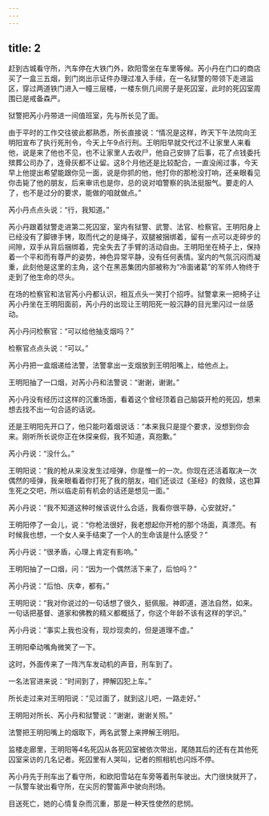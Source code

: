```yaml
---
---
---
```

title: 2
---




赶到古城看守所，汽车停在大铁门外，欧阳雪坐在车里等候。芮小丹在门口的商店买了一盒三五烟，到门岗出示证件办理过准入手续，在一名狱警的带领下走进监区，穿过两道铁门进入一幢三层楼，一楼东侧几间房子是死囚室，此时的死囚室周围已是戒备森严。

狱警把芮小丹带进一间值班室，先与所长见了面。

由于平时的工作交往彼此都熟悉，所长直接说：“情况是这样，昨天下午法院向王明阳宣布了执行死刑令，今天上午9点行刑。王明阳早就交代过不让家里人来看他，说是来了他也不见，也不让家里人去收尸，他自己安排了后事，花了点钱委托殡葬公司办了，连骨灰都不让留。这8个月他还是比较配合，一直没闹过事，今天早上他提出希望能跟你见一面，说是你抓的他，他打你的那枪没打响，还亲眼看见你击毙了他的朋友，后来审讯也是你，总的说对咱警察的执法挺服气。要走的人了，也不是过分的要求，能做的咱就做点。”

芮小丹点点头说：“行，我知道。”

芮小丹跟着狱警走进第二死囚室，室内有狱警、武警、法官、检察官。王明阳身上已经没有了脚镣手铐，取而代之的是绳子，双腿被捆绑着，留有一点可以走碎步的间隙，双手从背后捆绑着，完全失去了手臂的活动自由。王明阳坐在椅子上，保持着一个平和而有尊严的姿势，神色异常平静，没有任何表情。室内的气氛沉闷而凝重，此刻他是这里的主角，这个在黑恶集团内部被称为“冷面诸葛”的军师人物终于走到了他生命的尽头。

在场的检察官和法官芮小丹都认识，相互点头一笑打个招呼。狱警拿来一把椅子让芮小丹坐在王明阳面前，芮小丹的出现让王明阳死一般沉静的目光里闪过一丝感动。

芮小丹问检察官：“可以给他抽支烟吗？”

检察官点点头说：“可以。”

芮小丹把一盒烟递给法警，法警拿出一支烟放到王明阳嘴上，给他点上。

王明阳抽了一口烟，对芮小丹和法警说：“谢谢，谢谢。”

芮小丹没有经历过这样的沉重场面，看着这个曾经顶着自己脑袋开枪的死囚，想来想去找不出一句合适的话说。

还是王明阳先开口了，他只能叼着烟说话：“本来我只是提个要求，没想到你会来。刚听所长说你正在休探亲假，我不知道，真抱歉。”

芮小丹说：“没什么。”

王明阳说：“我的枪从来没发生过哑弹，你是惟一的一次。你现在还活着取决一次偶然的哑弹，我亲眼看着你打死了我的朋友，咱们还谈过《圣经》的救赎，这也算生死之交吧，所以临走前有机会的话还是想见一面。”

芮小丹说：“我不知道这种时候该说什么合适，我看你很平静，心安就好。”

王明阳停了一会儿，说：“你枪法很好，我老想起你开枪的那个场面，真漂亮。有时候我也想，一个女人亲手结束了一个人的生命该是什么感受？”

芮小丹说：“很矛盾，心理上肯定有影响。”

王明阳抽了一口烟，问：“因为一个偶然活下来了，后怕吗？”

芮小丹说：“后怕、庆幸，都有。”

王明阳说：“我对你说过的一句话想了很久，挺佩服。神即道，道法自然，如来。一句话把基督、道家和佛教的精义都概括了，你这个年龄不该有这样的学识。”

芮小丹说：“事实上我也没有，现炒现卖的，但是道理不虚。”

王明阳牵动嘴角微笑了一下。

这时，外面传来了一阵汽车发动机的声音，刑车到了。

一名法官进来说：“时间到了，押解囚犯上车。”

所长走过来对王明阳说：“见过面了，就到这儿吧，一路走好。”

王明阳对所长、芮小丹和狱警说：“谢谢，谢谢关照。”

法警把王明阳嘴上的烟取下，两名武警上来押解王明阳。

监楼走廊里，王明阳等4名死囚从各死囚室被依次带出，尾随其后的还有在其他死囚室采访的几名记者。死囚里有人哭叫，记者的照相机也闪烁不停。

芮小丹先于刑车出了看守所，和欧阳雪站在车旁等着刑车驶出。大门很快就开了，一队警车驶出看守所，在尖厉的警笛声中驶向刑场。

目送死亡，她的心情复杂而沉重，那是一种天性使然的悲悯。